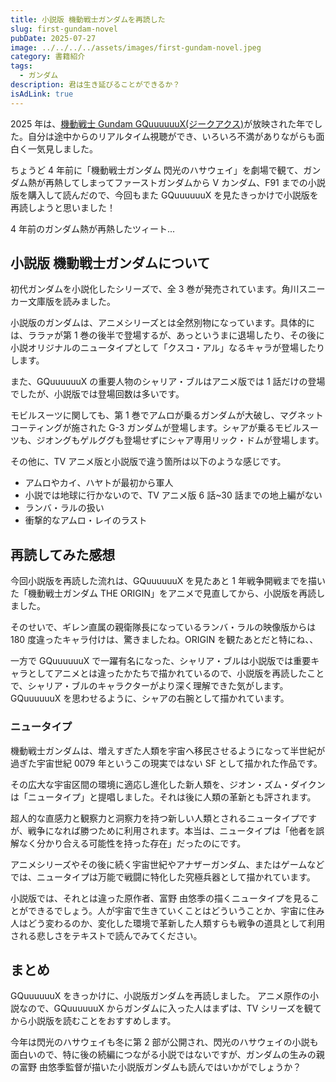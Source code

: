 ```yaml
---
title: 小説版 機動戦士ガンダムを再読した
slug: first-gundam-novel
pubDate: 2025-07-27
image: ../../../../assets/images/first-gundam-novel.jpeg
category: 書籍紹介
tags:
  - ガンダム
description: 君は生き延びることができるか？
isAdLink: true
---
```



2025 年は、[機動戦士 Gundam GQuuuuuuX(ジークアクス)](https://www.gundam.info/feature/gquuuuuux/)が放映された年でした。自分は途中からのリアルタイム視聴ができ、いろいろ不満がありながらも面白く一気見しました。

ちょうど 4 年前に「機動戦士ガンダム 閃光のハサウェイ」を劇場で観て、ガンダム熱が再熱してしまってファーストガンダムから V カンダム、F91 までの小説版を購入して読んだので、今回もまた GQuuuuuuX を見たきっかけで小説版を再読しようと思いました！

4 年前のガンダム熱が再熱したツィート...

<Twitter url="https://x.com/kameno_no3/status/1421415599486365697" />

## 小説版 機動戦士ガンダムについて

初代ガンダムを小説化したシリーズで、全 3 巻が発売されています。角川スニーカー文庫版を読みました。

<AmazonLink
  imageId="81GrNu1kooL._SY522_"
  linkId="4o6HLIz"
  title="機動戦士ガンダム〈1〉 (角川文庫―スニーカー文庫)"
  author="富野 由悠季"
/>

小説版のガンダムは、アニメシリーズとは全然別物になっています。具体的には、ララァが第 1 巻の後半で登場するが、あっというまに退場したり、その後に小説オリジナルのニュータイプとして「クスコ・アル」なるキャラが登場したりします。

また、GQuuuuuuX の重要人物のシャリア・ブルはアニメ版では 1 話だけの登場でしたが、小説版では登場回数は多いです。

モビルスーツに関しても、第 1 巻でアムロが乗るガンダムが大破し、マグネットコーティングが施された G-3 ガンダムが登場します。シャアが乗るモビルスーツも、ジオングもゲルググも登場せずにシャア専用リック・ドムが登場します。

<AmazonLink
  imageId="513jrCZEVOL._AC_SY679_"
  linkId="3IKghIn"
  title="RG 1/144 RX-78-3 G-3ガンダム"
  author=""
/>

<AmazonLink
  imageId="91LUaY7ICqL._AC_SY679_"
  linkId="4o6MyK3"
  title="MG 1/100 MS-09RS シャア・アズナブル専用 リックドム (機動戦士ガンダム)"
  author=""
/>

その他に、TV アニメ版と小説版で違う箇所は以下のような感じです。

- アムロやカイ、ハヤトが最初から軍人
- 小説では地球に行かないので、TV アニメ版 6 話~30 話までの地上編がない
- ランバ・ラルの扱い
- 衝撃的なアムロ・レイのラスト

## 再読してみた感想

今回小説版を再読した流れは、GQuuuuuuX を見たあと 1 年戦争開戦までを描いた「機動戦士ガンダム THE ORIGIN」をアニメで見直してから、小説版を再読しました。

<AmazonLink
  imageId="81HZV-oW+DL._SY522_"
  linkId="46tWHKn"
  title="機動戦士ガンダム THE ORIGIN (1) (角川コミックス・エース)"
  author="安彦 良和"
/>

そのせいで、ギレン直属の親衛隊長になっているランバ・ラルの映像版からは 180 度違ったキャラ付けは、驚きましたね。ORIGIN を観たあとだと特にね、、

一方で GQuuuuuuX で一躍有名になった、シャリア・ブルは小説版では重要キャラとしてアニメとは違ったかたちで描かれているので、小説版を再読したことで、シャリア・ブルのキャラクターがより深く理解できた気がします。GQuuuuuuX を思わせるように、シャアの右腕として描かれています。

### ニュータイプ

機動戦士ガンダムは、増えすぎた人類を宇宙へ移民させるようになって半世紀が過ぎた宇宙世紀 0079 年というこの現実ではない SF として描かれた作品です。

その広大な宇宙区間の環境に適応し進化した新人類を、ジオン・ズム・ダイクンは「ニュータイプ」と提唱しました。それは後に人類の革新とも評されます。

超人的な直感力と観察力と洞察力を持つ新しい人類とされるニュータイプですが、戦争になれば勝つために利用されます。本当は、ニュータイプは「他者を誤解なく分かり合える可能性を持った存在」だったのにです。

アニメシリーズやその後に続く宇宙世紀やアナザーガンダム、またはゲームなどでは、ニュータイプは万能で戦闘に特化した究極兵器として描かれています。

小説版では、それとは違った原作者、富野 由悠季の描くニュータイプを見ることができるでしょう。人が宇宙で生きていくことはどういうことか、宇宙に住み人はどう変わるのか、変化した環境で革新した人類すらも戦争の道具として利用される悲しさをテキストで読んでみてください。

## まとめ

GQuuuuuuX をきっかけに、小説版ガンダムを再読しました。
アニメ原作の小説なので、GQuuuuuuX からガンダムに入った人はまずは、TV シリーズを観てから小説版を読むことをおすすめします。

今年は閃光のハサウェイも冬に第 2 部が公開され、閃光のハサウェイの小説も面白いので、特に後の続編につながる小説ではないですが、ガンダムの生みの親の富野 由悠季監督が描いた小説版ガンダムも読んではいかがでしょうか？

<AmazonLink
  imageId="81GrNu1kooL._SY522_"
  linkId="4o6HLIz"
  title="機動戦士ガンダム〈1〉 (角川文庫―スニーカー文庫)"
  author="富野 由悠季"
/>

<AmazonLink
  imageId="714-rY+Bg7L._SY522_"
  linkId="4778JJM"
  title="機動戦士ガンダム 閃光のハサウェイ〈上〉 (角川文庫―スニーカー文庫)"
  author="富野 由悠季"
/>
